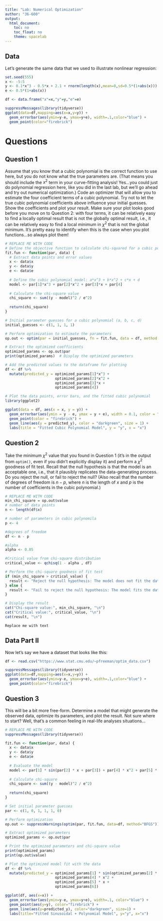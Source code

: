 ---
title: "Lab: Numerical Optimization"
author: "36-600"
output: 
  html_document:
    toc: no
    toc_float: no
    theme: spacelab
---

## Data

Let's generate the same data that we used to illustrate nonlinear regression:
```{r}
set.seed(555)
x <- -5:5
y <- 0.1*x^3 - 0.5*x + 2.1 + rnorm(length(x),mean=0,sd=0.5*(1+abs(x)))
e <- 0.5*(1+abs(x))

df <- data.frame("x"=x,"y"=y,"e"=e)

suppressMessages(library(tidyverse))
ggplot(data=df,mapping=aes(x=x,y=y)) +
  geom_errorbar(aes(ymin=y-e, ymax=y+e), width=.1,color="blue") +
  geom_point(color="firebrick")
```

# Questions

## Question 1

Assume that you know that a cubic polynomial is the correct function to use here, but you do not know what the true parameters are. (That means you should include the $x^2$ term in your curve-fitting analysis! Yes...you could just do polynomial regression here, like you did in the last lab, but we'll go ahead and try out numerical optimization.) Code an optimizer that will allow you to estimate the four coefficient terms of a cubic polynomial. Try not to let the true cubic polynomial coefficients above influence your initial guesses. Show the coefficients and plot your result. Make sure your plot looks good before you move on to Question 2: with four terms, it can be relatively easy to find a locally optimal result that is not the globally optimal result, i.e., it can be relatively easy to find a local minimum in $\chi^2$ that is not the global minimum. It's pretty easy to identify when this is the case when you plot functions...so always plot them! 
```{r}
# REPLACE ME WITH CODE
# Define the objective function to calculate chi-squared for a cubic polynomial
fit.fun <- function(par, data) {
  # Extract data points and error values
  x <- data$x
  y <- data$y
  e <- data$e
  
  # Define the cubic polynomial model: a*x^3 + b*x^2 + c*x + d
  model <- par[1]*x^3 + par[2]*x^2 + par[3]*x + par[4]
  
  # Calculate the chi-square value
  chi_square <- sum((y - model)^2 / e^2)
  
  return(chi_square)
}

# Initial parameter guesses for a cubic polynomial (a, b, c, d)
initial_guesses <- c(1, 1, 1, 1) 

# Perform optimization to estimate the parameters
op.out <- optim(par = initial_guesses, fn = fit.fun, data = df, method = "BFGS")

# Extract the optimized coefficients
optimized_params <- op.out$par
print(optimized_params)  # Display the optimized parameters

# Add the predicted values to the dataframe for plotting
df <- df %>%
  mutate(predicted_y = optimized_params[1]*x^3 + 
                       optimized_params[2]*x^2 + 
                       optimized_params[3]*x + 
                       optimized_params[4])

# Plot the data points, error bars, and the fitted cubic polynomial
library(ggplot2)

ggplot(data = df, aes(x = x, y = y)) +
  geom_errorbar(aes(ymin = y - e, ymax = y + e), width = 0.1, color = "blue") +
  geom_point(color = "firebrick") +
  geom_line(aes(y = predicted_y), color = "darkgreen", size = 1) +
  labs(title = "Fitted Cubic Polynomial Model", y = "y", x = "x")
```

## Question 2

Take the minimum $\chi^2$ value that you found in Question 1 (it's in the output from `optim()`, even if you didn't explicitly display it) and perform a $\chi^2$ goodness of fit test. Recall that the null hypothesis is that the model is an acceptable one, i.e., that it plausibly replicates the data-generating process. Do you reject the null, or fail to reject the null? (Also recall that the number of degrees of freedom is $n-p$, where $n$ is the length of $x$ and $p$ is the number of coefficients in the cubic polynomial.)
```{r}
# REPLACE ME WITH CODE
min_chi_square = op.out$value
# number of data points
n <- length(df$x)

# number of parameters in cubic polynomila
p <- 4

#degrees of freedom
df <- n - p

#alpha
alpha <- 0.05

#Critical value from chi-square distribution 
critical_value <- qchisq(1 - alpha , df)

# Perform the chi-square goodness of fit test
if (min_chi_square > critical_value) {
  result <- "Reject the null hypothesis: The model does not fit the data well."
} else {
  result <- "Fail to reject the null hypothesis: The model fits the data well."
}

# Display the result
cat("Chi-square value:", min_chi_square, "\n")
cat("Critical value:", critical_value, "\n")
cat(result, "\n")
```
```
Replace me with text
```

## Data Part II

Now let's say we have a dataset that looks like this:
```{r}
df <- read.csv("https://www.stat.cmu.edu/~pfreeman/optim_data.csv")

suppressMessages(library(tidyverse))
ggplot(data=df,mapping=aes(x=x,y=y)) +
  geom_errorbar(aes(ymin=y-e, ymax=y+e), width=.1,color="blue") +
  geom_point(color="firebrick")
```

## Question 3

This will be a bit more free-form. Determine a model that might generate the observed data, optimize its parameters, and plot the result. Not sure where to start? Well, that's a common feeling in real-life analyses situations...
```{r}
# REPLACE ME WITH CODE
suppressMessages(library(tidyverse))

fit.fun <- function(par, data) {
  x <- data$x
  y <- data$y
  e <- data$e
  
  # Evaluate the model
  model <- par[1] * sin(par[2] * x + par[3]) + par[4] * x^2 + par[5] * x + par[6]
  
  # Calculate chi-square
  chi_square <- sum((y - model)^2 / e^2)
  
  return(chi_square)
}

# Set initial parameter guesses
par <- c(1, 0, 1, 1, 1, 0)  

# Perform optimization
op.out <- suppressWarnings(optim(par, fit.fun, data=df, method="BFGS"))

# Extract optimized parameters
optimized_params <- op.out$par

# Print the optimized parameters and chi-square value
print(optimized_params)
print(op.out$value)

# Plot the optimized model fit with the data
df <- df %>%
  mutate(predicted_y = optimized_params[1] * sin(optimized_params[2] * x + optimized_params[3]) + 
                       optimized_params[4] * x^2 + 
                       optimized_params[5] * x + 
                       optimized_params[6])

ggplot(df, aes(x=x)) +
  geom_errorbar(aes(ymin=y-e, ymax=y+e), width=.1, color="blue") +
  geom_point(aes(y=y), color="firebrick") +
  geom_line(aes(y=predicted_y), color="darkgreen", size=1) +
  labs(title="Fitted Sinusoidal + Polynomial Model", y="y", x="x")
```

